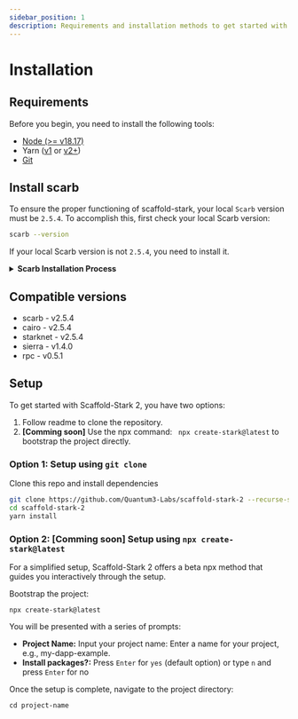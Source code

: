 ```yaml
---
sidebar_position: 1
description: Requirements and installation methods to get started with Scaffold Stark-2.
---
```


# Installation

## Requirements

Before you begin, you need to install the following tools:

- [Node (>= v18.17)](https://nodejs.org/en/download/)
- Yarn ([v1](https://classic.yarnpkg.com/en/docs/install/) or [v2+](https://yarnpkg.com/getting-started/install))
- [Git](https://git-scm.com/downloads)

## Install scarb

To ensure the proper functioning of scaffold-stark, your local `Scarb` version must be `2.5.4`. To accomplish this, first check your local Scarb version:

```sh
scarb --version
```

If your local Scarb version is not `2.5.4`, you need to install it.

<details>
<summary><b>Scarb Installation Process</b></summary>

To install Scarb, please refer to the [installation instructions](https://docs.swmansion.com/scarb/download).
We strongly recommend that you install
Scarb via [asdf](https://docs.swmansion.com/scarb/download.html#install-via-asdf), a CLI tool that can manage
multiple language runtime versions on a per-project basis.
This will ensure that the version of Scarb you use to work on a project always matches the one defined in the
project settings, avoiding problems related to version mismatches.

Please refer to the [asdf documentation](https://asdf-vm.com/guide/getting-started.html) to install all
prerequisites.

Once you have `asdf` installed locally, you can download Scarb plugin with the following command:

```bash
asdf plugin add scarb
```

This will allow you to download specific versions. You can choose the same version as the Dojo's Cairo version, for example, 2.5.4, with the following command:

```bash
asdf install scarb 2.5.4
```

and set a global version:

```bash
asdf global scarb 2.5.4
```

Otherwise, you can simply run the following command in your terminal, and follow the onscreen instructions. This
will install the version `2.5.4` of Scarb.

```bash
curl --proto '=https' --tlsv1.2 -sSf https://docs.swmansion.com/scarb/install.sh | sh -s -- -v 2.5.4
```

</details>

## Compatible versions

- scarb - v2.5.4
- cairo - v2.5.4
- starknet - v2.5.4
- sierra - v1.4.0
- rpc - v0.5.1

## Setup

To get started with Scaffold-Stark 2, you have two options:

1. Follow readme to clone the repository.
2. **[Comming soon]** Use the npx command: ` npx create-stark@latest` to bootstrap the project directly.

### Option 1: Setup using `git clone`

Clone this repo and install dependencies

```bash
git clone https://github.com/Quantum3-Labs/scaffold-stark-2 --recurse-submodules
cd scaffold-stark-2
yarn install
```

### Option 2: [Comming soon] Setup using `npx create-stark@latest`

For a simplified setup, Scaffold-Stark 2 offers a beta npx method that guides you interactively through the setup.

Bootstrap the project:

```
npx create-stark@latest
```

You will be presented with a series of prompts:

- **Project Name:** Input your project name: Enter a name for your project, e.g., my-dapp-example.
- **Install packages?:** Press `Enter` for `yes` (default option) or type `n` and press `Enter` for no

Once the setup is complete, navigate to the project directory:

```
cd project-name
```
